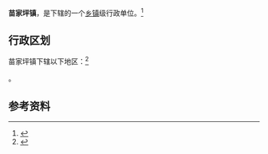 {{中国乡级行政区|61/08/31/104/000}}

'''苗家坪镇'''，是{{PRC admin/fullname|61/08/31/104/000|3}}下辖的一个[[乡镇|乡镇]]级行政单位。<ref>{{PRC admin/ref sgc|{{PRC admin/parent|61/08/31/104/000}}}}</ref>

== 行政区划 ==

苗家坪镇下辖以下地区：<ref>{{PRC admin/ref sgc|61/08/31/104/000}}</ref>

{{PRC admin/children|61/08/31/104/000}}。

== 参考资料 ==

{{reflist}}

{{行政区划小作品}}
{{PRC admin/navcat|61/08/31/104/000}}